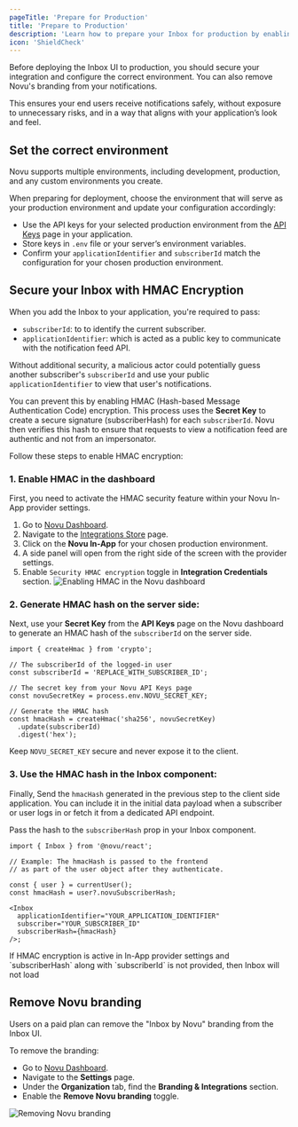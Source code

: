 ```yaml
---
pageTitle: 'Prepare for Production'
title: 'Prepare to Production'
description: 'Learn how to prepare your Inbox for production by enabling HMAC encryption for security and managing your branding.'
icon: 'ShieldCheck'
---
```


Before deploying the Inbox UI to production, you should secure your integration and configure the correct environment. You can also remove Novu's branding from your notifications.

This ensures your end users receive notifications safely, without exposure to unnecessary risks, and in a way that aligns with your application’s look and feel.

## Set the correct environment

Novu supports multiple environments, including development, production, and any custom environments you create.

When preparing for deployment, choose the environment that will serve as your production environment and update your configuration accordingly:

- Use the API keys for your selected production environment from the [API Keys](https://dashboard.novu.co/api-keys) page in your application.
- Store keys in `.env` file or your server’s environment variables.
- Confirm your `applicationIdentifier` and `subscriberId` match the configuration for your chosen production environment.

## Secure your Inbox with HMAC Encryption

When you add the Inbox to your application, you're required to pass:
- `subscriberId`: to to identify the current subscriber.
- `applicationIdentifier`: which is acted as a public key to communicate with the notification feed API.

Without additional security, a malicious actor could potentially guess another subscriber's `subscriberId` and use your public `applicationIdentifier` to view that user's notifications.

You can prevent this by enabling HMAC (Hash-based Message Authentication Code) encryption. This process uses the **Secret Key** to create a secure signature (subscriberHash) for each `subscriberId`. Novu then verifies this hash to ensure that requests to view a notification feed are authentic and not from an impersonator.

Follow these steps to enable HMAC encryption:

### 1. Enable HMAC in the dashboard

First, you need to activate the HMAC security feature within your Novu In-App provider settings.

1. Go to [Novu Dashboard](https://dashboard.novu.co).
2. Navigate to the [Integrations Store](https://dashboard.novu.co/integrations) page.
3. Click on the **Novu In-App** for your chosen production environment.
4. A side panel will open from the right side of the screen with the provider settings.
5. Enable `Security HMAC encryption` toggle in **Integration Credentials** section.
  ![Enabling HMAC in the Novu dashboard](/images/inbox/hmac.png)

### 2. Generate HMAC hash on the server side:

Next, use your **Secret Key** from the **API Keys** page on the Novu dashboard to generate an HMAC hash of the `subscriberId` on the server side.

```tsx
import { createHmac } from 'crypto';

// The subscriberId of the logged-in user
const subscriberId = 'REPLACE_WITH_SUBSCRIBER_ID';

// The secret key from your Novu API Keys page
const novuSecretKey = process.env.NOVU_SECRET_KEY;

// Generate the HMAC hash
const hmacHash = createHmac('sha256', novuSecretKey)
  .update(subscriberId)
  .digest('hex');
```

<Callout type="warn">Keep `NOVU_SECRET_KEY` secure and never expose it to the client.</Callout>

### 3. Use the HMAC hash in the Inbox component:

Finally, Send the `hmacHash` generated in the previous step to the client side application. You can include it in the initial data payload when a subscriber or user logs in or fetch it from a dedicated API endpoint.

Pass the hash to the `subscriberHash` prop in your Inbox component.

```tsx
import { Inbox } from '@novu/react';

// Example: The hmacHash is passed to the frontend
// as part of the user object after they authenticate.

const { user } = currentUser();
const hmacHash = user?.novuSubscriberHash;

<Inbox
  applicationIdentifier="YOUR_APPLICATION_IDENTIFIER"
  subscriber="YOUR_SUBSCRIBER_ID"
  subscriberHash={hmacHash}
/>;
```

<Callout type="info">
  If HMAC encryption is active in In-App provider settings and `subscriberHash` along with
  `subscriberId` is not provided, then Inbox will not load
</Callout>

## Remove Novu branding

Users on a paid plan can remove the "Inbox by Novu" branding from the Inbox UI.

To remove the branding:

- Go to [Novu Dashboard](https://dashboard.novu.co).
- Navigate to the **Settings** page.
- Under the **Organization** tab, find the **Branding & Integrations** section.
- Enable the **Remove Novu branding** toggle.

![Removing Novu branding](/images/inbox/novu-branding.png)